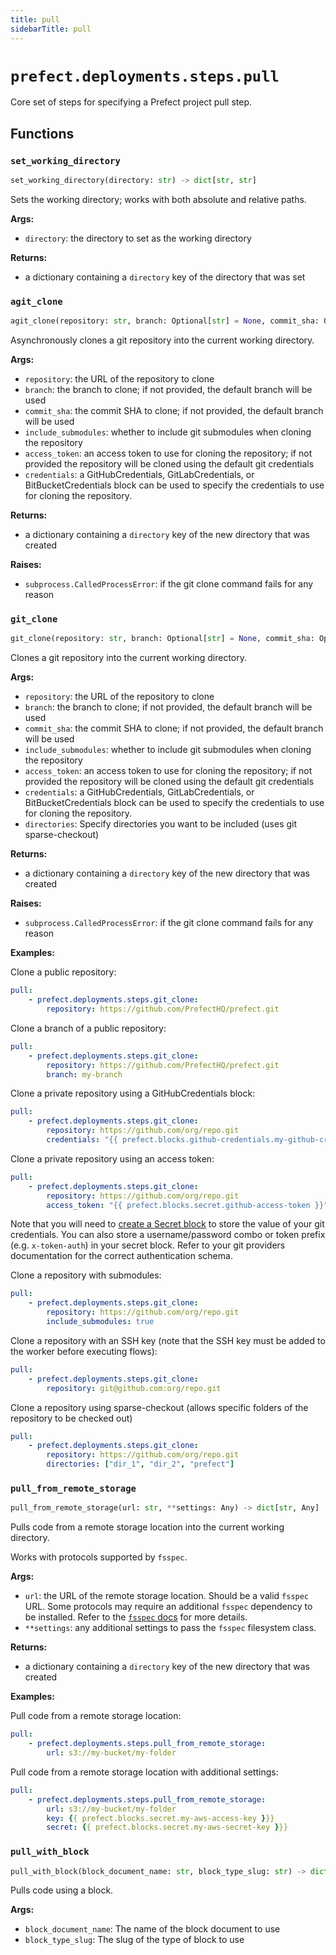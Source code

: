 ```yaml
---
title: pull
sidebarTitle: pull
---
```


# `prefect.deployments.steps.pull`



Core set of steps for specifying a Prefect project pull step.


## Functions

### `set_working_directory` <sup><a href="https://github.com/PrefectHQ/prefect/blob/main/src/prefect/deployments/steps/pull.py#L24" target="_blank"><Icon icon="github" style="width: 14px; height: 14px;" /></a></sup>

```python
set_working_directory(directory: str) -> dict[str, str]
```


Sets the working directory; works with both absolute and relative paths.

**Args:**
- `directory`: the directory to set as the working directory

**Returns:**
- a dictionary containing a `directory` key of the
directory that was set


### `agit_clone` <sup><a href="https://github.com/PrefectHQ/prefect/blob/main/src/prefect/deployments/steps/pull.py#L50" target="_blank"><Icon icon="github" style="width: 14px; height: 14px;" /></a></sup>

```python
agit_clone(repository: str, branch: Optional[str] = None, commit_sha: Optional[str] = None, include_submodules: bool = False, access_token: Optional[str] = None, credentials: Optional['Block'] = None, directories: Optional[list[str]] = None) -> dict[str, str]
```


Asynchronously clones a git repository into the current working directory.

**Args:**
- `repository`: the URL of the repository to clone
- `branch`: the branch to clone; if not provided, the default branch will be used
- `commit_sha`: the commit SHA to clone; if not provided, the default branch will be used
- `include_submodules`: whether to include git submodules when cloning the repository
- `access_token`: an access token to use for cloning the repository; if not provided
the repository will be cloned using the default git credentials
- `credentials`: a GitHubCredentials, GitLabCredentials, or BitBucketCredentials block can be used to specify the
credentials to use for cloning the repository.

**Returns:**
- a dictionary containing a `directory` key of the new directory that was created

**Raises:**
- `subprocess.CalledProcessError`: if the git clone command fails for any reason


### `git_clone` <sup><a href="https://github.com/PrefectHQ/prefect/blob/main/src/prefect/deployments/steps/pull.py#L100" target="_blank"><Icon icon="github" style="width: 14px; height: 14px;" /></a></sup>

```python
git_clone(repository: str, branch: Optional[str] = None, commit_sha: Optional[str] = None, include_submodules: bool = False, access_token: Optional[str] = None, credentials: Optional['Block'] = None, directories: Optional[list[str]] = None) -> dict[str, str]
```


Clones a git repository into the current working directory.

**Args:**
- `repository`: the URL of the repository to clone
- `branch`: the branch to clone; if not provided, the default branch will be used
- `commit_sha`: the commit SHA to clone; if not provided, the default branch will be used
- `include_submodules`: whether to include git submodules when cloning the repository
- `access_token`: an access token to use for cloning the repository; if not provided
the repository will be cloned using the default git credentials
- `credentials`: a GitHubCredentials, GitLabCredentials, or BitBucketCredentials block can be used to specify the
credentials to use for cloning the repository.
- `directories`: Specify directories you want to be included (uses git sparse-checkout)

**Returns:**
- a dictionary containing a `directory` key of the new directory that was created

**Raises:**
- `subprocess.CalledProcessError`: if the git clone command fails for any reason

**Examples:**

Clone a public repository:
```yaml
pull:
    - prefect.deployments.steps.git_clone:
        repository: https://github.com/PrefectHQ/prefect.git
```

Clone a branch of a public repository:
```yaml
pull:
    - prefect.deployments.steps.git_clone:
        repository: https://github.com/PrefectHQ/prefect.git
        branch: my-branch
```

Clone a private repository using a GitHubCredentials block:
```yaml
pull:
    - prefect.deployments.steps.git_clone:
        repository: https://github.com/org/repo.git
        credentials: "{{ prefect.blocks.github-credentials.my-github-credentials-block }}"
```

Clone a private repository using an access token:
```yaml
pull:
    - prefect.deployments.steps.git_clone:
        repository: https://github.com/org/repo.git
        access_token: "{{ prefect.blocks.secret.github-access-token }}" # Requires creation of a Secret block
```
Note that you will need to [create a Secret block](/concepts/blocks/#using-existing-block-types) to store the
value of your git credentials. You can also store a username/password combo or token prefix (e.g. `x-token-auth`)
in your secret block. Refer to your git providers documentation for the correct authentication schema.

Clone a repository with submodules:
```yaml
pull:
    - prefect.deployments.steps.git_clone:
        repository: https://github.com/org/repo.git
        include_submodules: true
```

Clone a repository with an SSH key (note that the SSH key must be added to the worker
before executing flows):
```yaml
pull:
    - prefect.deployments.steps.git_clone:
        repository: git@github.com:org/repo.git
```

Clone a repository using sparse-checkout (allows specific folders of the repository to be checked out)
```yaml
pull:
    - prefect.deployments.steps.git_clone:
        repository: https://github.com/org/repo.git
        directories: ["dir_1", "dir_2", "prefect"]
```


### `pull_from_remote_storage` <sup><a href="https://github.com/PrefectHQ/prefect/blob/main/src/prefect/deployments/steps/pull.py#L209" target="_blank"><Icon icon="github" style="width: 14px; height: 14px;" /></a></sup>

```python
pull_from_remote_storage(url: str, **settings: Any) -> dict[str, Any]
```


Pulls code from a remote storage location into the current working directory.

Works with protocols supported by `fsspec`.

**Args:**
- `url`: the URL of the remote storage location. Should be a valid `fsspec` URL.
Some protocols may require an additional `fsspec` dependency to be installed.
Refer to the [`fsspec` docs](https\://filesystem-spec.readthedocs.io/en/latest/api.html#other-known-implementations)
for more details.
- `**settings`: any additional settings to pass the `fsspec` filesystem class.

**Returns:**
- a dictionary containing a `directory` key of the new directory that was created

**Examples:**

Pull code from a remote storage location:
```yaml
pull:
    - prefect.deployments.steps.pull_from_remote_storage:
        url: s3://my-bucket/my-folder
```

Pull code from a remote storage location with additional settings:
```yaml
pull:
    - prefect.deployments.steps.pull_from_remote_storage:
        url: s3://my-bucket/my-folder
        key: {{ prefect.blocks.secret.my-aws-access-key }}}
        secret: {{ prefect.blocks.secret.my-aws-secret-key }}}
```


### `pull_with_block` <sup><a href="https://github.com/PrefectHQ/prefect/blob/main/src/prefect/deployments/steps/pull.py#L251" target="_blank"><Icon icon="github" style="width: 14px; height: 14px;" /></a></sup>

```python
pull_with_block(block_document_name: str, block_type_slug: str) -> dict[str, Any]
```


Pulls code using a block.

**Args:**
- `block_document_name`: The name of the block document to use
- `block_type_slug`: The slug of the type of block to use


